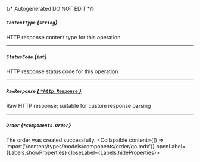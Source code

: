 {/* Autogenerated DO NOT EDIT  */}

##### `ContentType` *{`string`}*
HTTP response content type for this operation

---
##### `StatusCode` *{`int`}*
HTTP response status code for this operation

---
##### `RawResponse` [*{ `*http.Response` }*](https://pkg.go.dev/net/http#Response)
Raw HTTP response; suitable for custom response parsing

---
##### `Order` *{`*components.Order`}*
The order was created successfully.
<Collapsible content={() => import('/content/types/models/components/order/go.mdx')} openLabel={Labels.showProperties} closeLabel={Labels.hideProperties}>
</Collapsible>


